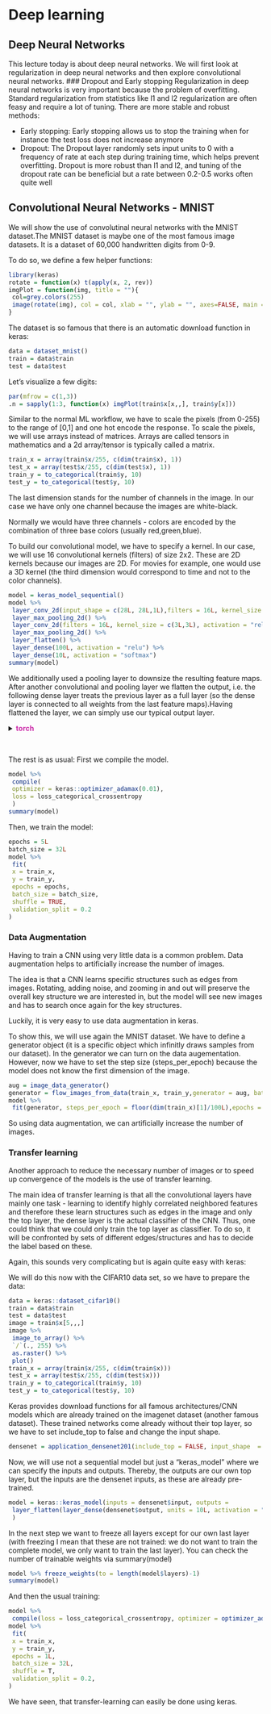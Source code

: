 # Deep learning {#Deep}
## Deep Neural Networks

This lecture today is about deep neural networks. We will first look at regularization in deep neural networks and then explore convolutional neural networks.
### Dropout and Early stopping
Regularization in deep neural networks is very important because the problem of overfitting. Standard regularization from statistics like l1 and l2 regularization are often feasy and require a lot of tuning. There are more stable and robust methods:

- Early stopping: Early stopping allows us to stop the training when for instance the test loss does not increase anymore
- Dropout: The Dropout layer randomly sets input units to 0 with a frequency of rate at each step during training time, which helps prevent overfitting. Dropout is more robust than l1 and l2, and tuning of the dropout rate can be beneficial but a rate between 0.2-0.5 works often quite well

## Convolutional Neural Networks - MNIST
We will show the use of convolutinal neural networks with the MNIST dataset.The MNIST dataset is maybe one of the most famous image datasets. It is a dataset of 60,000 handwritten digits from 0-9.

To do so, we define a few helper functions:

```r
library(keras)
rotate = function(x) t(apply(x, 2, rev))
imgPlot = function(img, title = ""){
 col=grey.colors(255)
 image(rotate(img), col = col, xlab = "", ylab = "", axes=FALSE, main = paste0("Label: ", as.character(title)))
}
```

The dataset is so famous that there is an automatic download function in keras:

```r
data = dataset_mnist()
train = data$train
test = data$test
```

Let's visualize a few digits:

```r
par(mfrow = c(1,3))
.n = sapply(1:3, function(x) imgPlot(train$x[x,,], train$y[x]))
```

Similar to the normal ML workflow, we have to scale the pixels (from 0-255) to the range of [0,1] and one hot encode the response. To scale the pixels, we will use arrays instead of matrices. Arrays are called tensors in mathematics and a 2d array/tensor is typically called a matrix.

```r
train_x = array(train$x/255, c(dim(train$x), 1))
test_x = array(test$x/255, c(dim(test$x), 1))
train_y = to_categorical(train$y, 10)
test_y = to_categorical(test$y, 10)
```

The last dimension stands for the number of channels in the image. In our case we have only one channel because the images are white-black.

Normally we would have three channels - colors are encoded by the combination of three base colors (usually red,green,blue).

To build our convolutional model, we have to specify a kernel. In our case, we will use 16 convolutional kernels (filters) of size 2x2. These are 2D kernels because our images are 2D. For movies for example, one would use a 3D kernel (the third dimension would correspond to time and not to the color channels).

```r
model = keras_model_sequential()
model %>% 
 layer_conv_2d(input_shape = c(28L, 28L,1L),filters = 16L, kernel_size = c(2L,2L), activation = "relu") %>% 
 layer_max_pooling_2d() %>% 
 layer_conv_2d(filters = 16L, kernel_size = c(3L,3L), activation = "relu") %>% 
 layer_max_pooling_2d() %>% 
 layer_flatten() %>% 
 layer_dense(100L, activation = "relu") %>% 
 layer_dense(10L, activation = "softmax")
summary(model)
```

We additionally used a pooling layer to downsize the resulting feature maps. After another convolutional and pooling layer we flatten the output, i.e. the following dense layer treats the previous layer as a full layer (so the dense layer is connected to all weights from the last feature maps).Having flattened the layer, we can simply use our typical output layer.


<details>
<summary>
**<span style="color: #CC2FAA">torch</span>**
</summary>
<p>
Prepare/download data:
```r
library(torch)
library(torchvision)

train_ds = mnist_dataset(
  ".",
  download = TRUE,
  train = TRUE,
  transform = transform_to_tensor
)

test_ds = kmnist_dataset(
  ".",
  download = TRUE,
  train = FALSE,
  transform = transform_to_tensor
)
```

Build dataloader:
```r
train_dl = dataloader(train_ds, batch_size = 32, shuffle = TRUE)
test_dl = dataloader(test_ds, batch_size = 32)
first_batch = train_dl$.iter()
df = first_batch$.next()

df$x$size()
```

Build CNN:

```r
net <- nn_module(
  "mnist",
  initialize = function() {
    self$conv1 <- nn_conv2d(1, 16L, 2L)
    self$conv2 <- nn_conv2d(16L, 16L, 3)
    self$fc1 <- nn_linear(400L, 100L)
    self$fc2 <- nn_linear(100L, 10L)
  },
  forward = function(x) {
    x %>% 
      self$conv1() %>%
      nnf_relu() %>%
      nnf_max_pool2d(2) %>%         
      self$conv2() %>%
      nnf_relu() %>%
      nnf_max_pool2d(2) %>%
      torch_flatten(start_dim = 2) %>%
      self$fc1() %>%
      nnf_relu() %>%
      self$fc2()
  }
)

opt = optim_adam(params = model_torch$parameters, lr = 0.1)

X_torch = torch_tensor(X)
Y_torch = torch_tensor(matrix(Y, ncol = 1L), dtype = torch_float32())
for(i in 1:500) {
  indices = sample.int(nrow(X), 20L)
  opt$zero_grad()
  pred = model_torch(X_torch[indices, ])
  loss = nnf_mse_loss(pred, Y_torch[indices,,drop=FALSE])
  
  ## Add l1 (only on the 'kernel weights'):
  for(i in seq(1, 8, by = 2)) loss = loss + model_torch$parameters[[i]]$abs()$sum()*0.1
  
  loss$sum()$backward()
  opt$step()
}
```

</details>
<br/>



The rest is as usual: First we compile the model.

```r
model %>% 
 compile(
 optimizer = keras::optimizer_adamax(0.01),
 loss = loss_categorical_crossentropy
 )
summary(model)
```

Then, we train the model:

```r
epochs = 5L
batch_size = 32L
model %>% 
 fit(
 x = train_x, 
 y = train_y,
 epochs = epochs,
 batch_size = batch_size,
 shuffle = TRUE,
 validation_split = 0.2
)
```

### Data Augmentation
Having to train a CNN using very little data is a common problem. Data augmentation helps to artificially increase the number of images.

The idea is that a CNN learns specific structures such as edges from images. Rotating, adding noise, and zooming in and out will preserve the overall key structure we are interested in, but the model will see new images and has to search once again for the key structures.

Luckily, it is very easy to use data augmentation in keras.

To show this, we will use again the MNIST dataset. We have to define a generator object (it is a specific object which infinitly draws samples from our dataset). In the generator we can turn on the data augementation. However, now we have to set the step size (steps_per_epoch) because the model does not know the first dimension of the image.

```r
aug = image_data_generator()
generator = flow_images_from_data(train_x, train_y,generator = aug, batch_size = 100L)
model %>% 
 fit(generator, steps_per_epoch = floor(dim(train_x)[1]/100L),epochs = 1L)
```

So using data augmentation, we can artificially increase the number of images.

### Transfer learning {#transfer}
Another approach to reduce the necessary number of images or to speed up convergence of the models is the use of transfer learning.

The main idea of transfer learning is that all the convolutional layers have mainly one task - learning to identify highly correlated neighbored features and therefore these learn structures such as edges in the image and only the top layer, the dense layer is the actual classifier of the CNN. Thus, one could think that we could only train the top layer as classifier. To do so, it will be confronted by sets of different edges/structures and has to decide the label based on these.

Again, this sounds very complicating but is again quite easy with keras:

We will do this now with the CIFAR10 data set, so we have to prepare the data:
```r
data = keras::dataset_cifar10()
train = data$train
test = data$test
image = train$x[5,,,]
image %>% 
 image_to_array() %>%
 `/`(., 255) %>%
 as.raster() %>%
 plot()
train_x = array(train$x/255, c(dim(train$x)))
test_x = array(test$x/255, c(dim(test$x)))
train_y = to_categorical(train$y, 10)
test_y = to_categorical(test$y, 10)
```

Keras provides download functions for all famous architectures/CNN models which are already trained on the imagenet dataset (another famous dataset). These trained networks come already without their top layer, so we have to set include_top to false and change the input shape.

```r
densenet = application_densenet201(include_top = FALSE, input_shape  = c(32L, 32L, 3L))
```

Now, we will use not a sequential model but just a "keras_model" where we can specify the inputs and outputs. Thereby, the outputs are our own top layer, but the inputs are the densenet inputs, as these are already pre-trained.
```r
model = keras::keras_model(inputs = densenet$input, outputs = 
 layer_flatten(layer_dense(densenet$output, units = 10L, activation = "softmax"))
 )
```


In the next step we want to freeze all layers except for our own last layer (with freezing I mean that these are not trained: we do not want to train the complete model, we only want to train the last layer). You can check the number of trainable weights via summary(model)

```r
model %>% freeze_weights(to = length(model$layers)-1)
summary(model)
```

And then the usual training:
```r
model %>% 
 compile(loss = loss_categorical_crossentropy, optimizer = optimizer_adamax())
model %>% 
 fit(
 x = train_x, 
 y = train_y,
 epochs = 1L,
 batch_size = 32L,
 shuffle = T,
 validation_split = 0.2,
)
```

We have seen, that transfer-learning can easily be done using keras.


